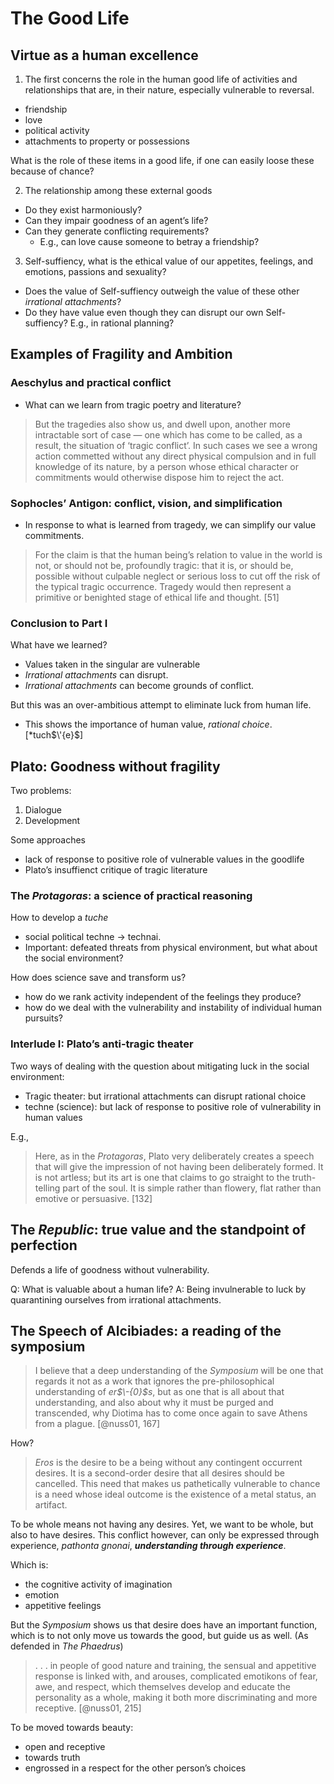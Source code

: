 # The Good Life

## Virtue as a human excellence

1. The first concerns the role in the human good life of activities and relationships that are, in their nature, especially vulnerable to reversal.

* friendship
* love
* political activity
* attachments to property or possessions

What is the role of these items in a good life, if one can easily loose these because of chance?

2. The relationship among these external goods

* Do they exist harmoniously?
* Can they impair goodness of an agent's life?
* Can they generate conflicting requirements?
  * E.g., can love cause someone to betray a friendship?

3. Self-suffiency, what is the ethical value of our appetites, feelings, and emotions, passions and sexuality?

* Does the value of Self-suffiency outweigh the value of these other *irrational attachments*?
* Do they have value even though they can disrupt our own Self-suffiency? E.g., in rational planning?

## Examples of Fragility and Ambition

### Aeschylus and practical conflict

* What can we learn from tragic poetry and literature?

> But the tragedies also show us, and dwell upon, another more intractable sort of case --- one which has come to be called, as a result, the situation of 'tragic conflict'. In such cases we see a wrong action commetted without any direct physical compulsion and in full knowledge of its nature, by a person whose ethical character or commitments would otherwise dispose him to reject the act.

### Sophocles' Antigon: conflict, vision, and simplification

* In response to what is learned from tragedy, we can simplify our value commitments.

> For the claim is that the human being's relation to value in the world is not, or should not be, profoundly tragic: that it is, or should be, possible without culpable neglect or serious loss to cut off the risk of the typical tragic occurrence. Tragedy would then represent a primitive or benighted stage of ethical life and thought. [51]

### Conclusion to Part I

What have we learned?

* Values taken in the singular are vulnerable
* *Irrational attachments* can disrupt.
* *Irrational attachments* can become grounds of conflict.

But this was an over-ambitious attempt to eliminate luck from human life.

* This shows the importance of human value, *rational choice*. [*tuch$\'{e}$]

## Plato: Goodness without fragility

Two problems:

1. Dialogue
2. Development

Some approaches

* lack of response to positive role of vulnerable values in the goodlife
* Plato's insuffienct critique of tragic literature

### The *Protagoras*: a science of practical reasoning

How to develop a *tuche*

* social political techne $\rightarrow$ technai.
* Important: defeated threats from physical environment, but what about the social environment?

How does science save and transform us?

* how do we rank activity independent of the feelings they produce?
* how do we deal with the vulnerability and instability of individual human pursuits?

### Interlude I: Plato's anti-tragic theater

Two ways of dealing with the question about mitigating luck in the social environment:

* Tragic theater: but irrational attachments can disrupt rational choice
* techne (science): but lack of response to positive role of vulnerability in human values

E.g.,

> Here, as in the *Protagoras*, Plato very deliberately creates a speech that will give the impression of not having been deliberately formed. It is not artless; but its art is one that claims to go straight to the truth-telling part of the soul. It is simple rather than flowery, flat rather than emotive or persuasive. [132]

## The *Republic*: true value and the standpoint of perfection

Defends a life of goodness without vulnerability.

Q: What is valuable about a human life?
A: Being invulnerable to luck by quarantining ourselves from irrational attachments.

## The Speech of Alcibiades: a reading of the symposium

> I believe that a deep understanding of the *Symposium* will be one that regards it not as a work that ignores the pre-philosophical understanding of *er$\-{0}$s*, but as one that is all about that understanding, and also about why it must be purged and transcended, why Diotima has to come once again to save Athens from a plague. [@nuss01, 167]

How?

> *Eros* is the desire to be a being without any contingent occurrent desires. It is a second-order desire that all desires should be cancelled. This need that makes us pathetically vulnerable to chance is a need whose ideal outcome is the existence of a metal status, an artifact.

To be whole means not having any desires. Yet, we want to be whole, but also to have desires. This conflict however, can only be expressed through experience, *pathonta gnonai*, ***understanding through experience***.

Which is:

* the cognitive activity of imagination
* emotion
* appetitive feelings

But the *Symposium* shows us that desire does have an important function, which is to not only move us towards the good, but guide us as well. (As defended in *The Phaedrus*)

> . . . in people of good nature and training, the sensual and appetitive response is linked with, and arouses, complicated emotikons of fear, awe, and respect, which themselves develop and educate the personality as a whole, making it both more discriminating and more receptive. [@nuss01, 215]

To be moved towards beauty:

* open and receptive
* towards truth
* engrossed in a respect for the other person's choices
